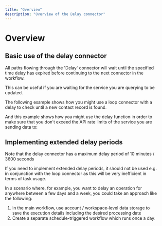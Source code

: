 ```yaml
---
title: "Overview"
description: "Overview of the Delay connector"
---
```


# Overview

## Basic use of the delay connector

All paths flowing through the 'Delay' connector will wait until the specified time delay has expired before continuing to the next connector in the workflow.

This can be useful if you are waiting for the service you are querying to be updated.

The following example shows how you might use a loop connector with a delay to check until a new contact record is found.

And this example shows how you might use the delay function in order to make sure that you don't exceed the API rate limits of the service you are sending data to:

## Implementing extended delay periods

Note that the delay connector has a maximum delay period of 10 minutes / 3600 seconds

If you need to implement extended delay periods, it should not be used e.g. in conjunction with the loop connector as this will be very inefficient in terms of task usage.

In a scenario where, for example, you want to delay an operation for anywhere between a few days and a week, you could take an approach like the following:

1. In the main workflow, use account / workspace-level data storage to save the execution details including the desired processing date 
2. Create a separate schedule-triggered workflow which runs once a day:

